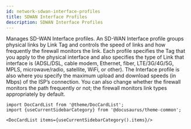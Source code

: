 ```yaml
---
id: network-sdwan-interface-profiles
title: SDWAN Interface Profiles
description: SDWAN Interface Profiles
---
```




Manages SD-WAN Interface profiles.  An SD-WAN Interface profile groups physical links by Link Tag and
controls the speed of links and how frequently the firewall monitors the link. Each profile specifies
the Tag that you apply to the physical interface and also specifies the type of Link that interface
is (ADSL/DSL, cable modem, Ethernet, fiber, LTE/3G/4G/5G, MPLS, microwave/radio, satellite, WiFi, or
other). The Interface profile is also where you specify the maximum upload and download speeds (in Mbps)
of the ISP’s connection. You can also change whether the firewall monitors the path frequently or not;
the firewall monitors link types appropriately by default.




```mdx-code-block
import DocCardList from '@theme/DocCardList';
import {useCurrentSidebarCategory} from '@docusaurus/theme-common';

<DocCardList items={useCurrentSidebarCategory().items}/>
```
      